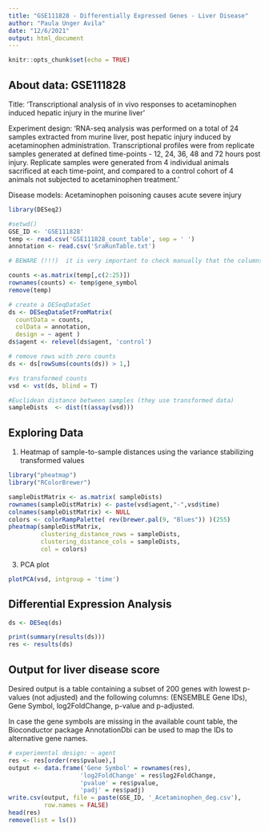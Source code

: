 ```yaml
---
title: "GSE111828 - Differentially Expressed Genes - Liver Disease"
author: "Paula Unger Avila"
date: "12/6/2021"
output: html_document
---
```


```r
knitr::opts_chunk$set(echo = TRUE)
```

## About data: GSE111828
Title: 'Transcriptional analysis of in vivo responses to acetaminophen induced hepatic injury in the murine liver' 

Experiment design: 
'RNA-seq analysis was performed on a total of 24 samples extracted from murine liver, post hepatic injury induced by acetaminophen administration. Transcriptional profiles were from replicate samples generated at defined time-points - 12, 24, 36, 48 and 72 hours post injury. Replicate samples were generated from 4 individual animals sacrificed at each time-point, and compared to a control cohort of 4 animals not subjected to acetaminophen treatment.'


Disease models: Acetaminophen poisoning causes acute severe injury



```r

library(DESeq2)

#setwd()
GSE_ID <- 'GSE111828'
temp <- read.csv('GSE111828_count_table', sep = ' ')
annotation <- read.csv('SraRunTable.txt')

# BEWARE (!!!)  it is very important to check manually that the columns of the count matrix correspond to the rows of the sample information table.

counts <-as.matrix(temp[,c(2:25)])
rownames(counts) <- temp$gene_symbol 
remove(temp)

# create a DESeqDataSet 
ds <- DESeqDataSetFromMatrix(
  countData = counts,
  colData = annotation,
  design = ~ agent )
ds$agent <- relevel(ds$agent, 'control')

# remove rows with zero counts
ds <- ds[rowSums(counts(ds)) > 1,]

#vs transformed counts 
vsd <- vst(ds, blind = T)

#Euclidean distance between samples (they use transformed data)
sampleDists  <- dist(t(assay(vsd)))
```

## Exploring Data

1. Heatmap of sample-to-sample distances using the variance stabilizing transformed values 

```r
library("pheatmap")
library("RColorBrewer")

sampleDistMatrix <- as.matrix( sampleDists)
rownames(sampleDistMatrix) <- paste(vsd$agent,"-",vsd$time)
colnames(sampleDistMatrix) <- NULL
colors <- colorRampPalette( rev(brewer.pal(9, "Blues")) )(255)
pheatmap(sampleDistMatrix,
         clustering_distance_rows = sampleDists,
         clustering_distance_cols = sampleDists,
         col = colors)
```


3. PCA plot

```r
plotPCA(vsd, intgroup = 'time')

```
## Differential Expression Analysis 

```r

ds <- DESeq(ds)

print(summary(results(ds)))
res <- results(ds)

```

## Output for liver disease score 

Desired output is a table containing a subset of 200 genes with lowest p-values (not adjusted) and the following columns: (ENSEMBLE Gene IDs), Gene Symbol, log2FoldChange, p-value and p-adjusted. 

In case the gene symbols are missing in the available count table, the Bioconductor package AnnotationDbi can be used to map the IDs to alternative gene names. 


```r
# experimental design: ~ agent
res <- res[order(res$pvalue),]
output <- data.frame('Gene Symbol' = rownames(res), 
                    'log2FoldChange' = res$log2FoldChange,
                    'pvalue' = res$pvalue,
                    'padj' = res$padj)
write.csv(output, file = paste(GSE_ID, '_Acetaminophen_deg.csv'), 
          row.names = FALSE)
head(res)
remove(list = ls())

```
